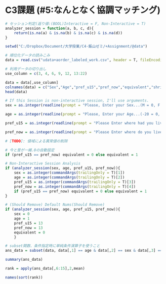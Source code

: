 # C3課題 (#5:なんとなく協調マッチング)

```{r Utility}
# セッション判定(返り値:(BOOL)Interactive = F, Non-Interactive = T)
analyzer_session = function(a, b, c, d){	
	return(is.na(a) & is.na(b) & is.na(c) & is.na(d))
}

```

```{r Read_Data}
setwd("C:/Dropbox/Document/大学授業/C4-飯山ゼミ/+Assignment/@data")

# 順位化データの読みこみ
data = read.csv("udata+aorder_labeled_work.csv", header = T, fileEncoding = 'shift-jis')

# 利用データの切り出し
use_column = c(3, 4, 6, 9, 12, 13:22)

data = data[,use_column]
colnames(data) = c("Sex","Age","pref_u15","pref_now","equivalent","shrimp","conger_eel","tuna","squid","sea_urchin","salmon_roe","egg","fatty flesh","tuna_roll","cucumber")
head(data)

```

```{r interacrive_session}
# If this Session is non-interactive session, I'll use arguments.
sex = as.integer(readline(prompt = "Please, Enter your Sex...(M = 0, F = 1)> "))

age = as.integer(readline(prompt = "Please, Enter your Age...(-20 = 0, 20- = 1, 30- = 2, 40- = 3, 50- = 4, 60- = 5)> "))

pref_u15 = as.integer(readline(prompt = "Please Enter where had you lived in? (Answer in Pref Number)> "))

pref_now = as.integer(readline(prompt = "Please Enter where do you live in? (Answer in Pref Number)> "))

# [TODO]: 値域による異常値の削除

# 今と昔が一緒.0の自動設定
if (pref_u15 == pref_now) equivalent = 0 else equivalent = 1

# Non-Interactive Session Analysis
if (analyzer_session(sex, age, pref_u15, pref_now)){
	sex = as.integer(commandArgs(trailingOnly = T)[1])
	age = as.integer(commandArgs(trailingOnly = T)[2])
	pref_u15 = as.integer(commandArgs(trailingOnly = T)[3])
	pref_now = as.integer(commandArgs(trailingOnly = T)[4])
	if (pref_u15 == pref_now) equivalent = 0 else equivalent = 1
}

# (Should Remove) Default Nums(Should Remove)
if (analyzer_session(sex, age, pref_u15, pref_now)){
	sex = 0
	age = 1
	pref_u15 = 13
	pref_now = 13
	equivalent = 0
	}

```

```{r harmony_Filtering}
# subset関数、条件指定時に単純条件演算子を使うこと
ans_data = subset(data, data[,1] == age & data[,2] == sex & data[,3] == pref_u15 & data[,4] == pref_now & data[,5] == equivalent)

summary(ans_data)

rank = apply(ans_data[,6:15],2,mean)

names(sort(rank))
```